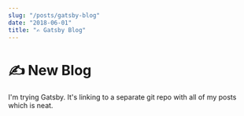 ```yaml
---
slug: "/posts/gatsby-blog"
date: "2018-06-01"
title: "✍️ Gatsby Blog"
---
```


# ✍️ New Blog

I'm trying Gatsby. It's linking to a separate git repo with all of my posts which is neat.
